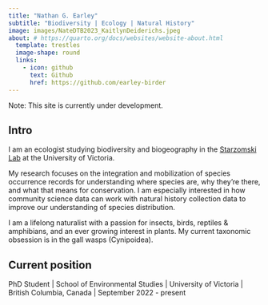 ```yaml
---
title: "Nathan G. Earley"
subtitle: "Biodiversity | Ecology | Natural History"
image: images/NateDTB2023_KaitlynDeiderichs.jpeg
about: # https://quarto.org/docs/websites/website-about.html
  template: trestles
  image-shape: round
  links:
    - icon: github
      text: Github
      href: https://github.com/earley-birder
---
```


Note: This site is currently under development.

## Intro

I am an ecologist studying biodiversity and biogeography in the [Starzomski Lab](https://biodiversity.uvic.ca/) at the University of Victoria.

My research focuses on the integration and mobilization of species occurrence records for understanding where species are, why they're there, and what that means for conservation. I am especially interested in how community science data can work with natural history collection data to improve our understanding of species distribution.

I am a lifelong naturalist with a passion for insects, birds, reptiles & amphibians, and an ever growing interest in plants. My current taxonomic obsession is in the gall wasps (Cynipoidea). 

## Current position

PhD Student \| School of Environmental Studies \| University of Victoria \| British Columbia, Canada \| September 2022 - present


